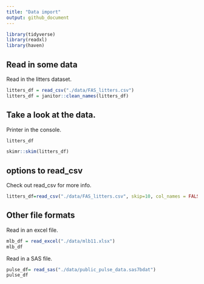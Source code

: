 ```yaml
---
title: "Data import"
output: github_document
---
```


```r
library(tidyverse)
library(readxl)
library(haven)
```

## Read in some data

Read in the litters dataset.

```r
litters_df = read_csv("./data/FAS_litters.csv")
litters_df = janitor::clean_names(litters_df)
```

## Take a look at the data.
Printer in the console.
```r
litters_df
```
```r
skimr::skim(litters_df)
```

## options to read_csv

Check out read_csv for more info.
```r
litters_df=read_csv("./data/FAS_litters.csv", skip=10, col_names = FALSE)
```
## Other file formats
Read in an excel file.
```r

mlb_df = read_excel("./data/mlb11.xlsx")
mlb_df
```

Read in a SAS file.

```r
pulse_df= read_sas("./data/public_pulse_data.sas7bdat")
pulse_df

```

